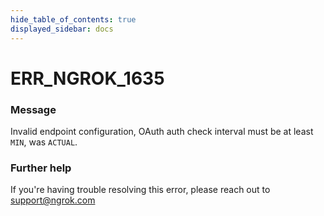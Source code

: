 ```yaml
---
hide_table_of_contents: true
displayed_sidebar: docs
---
```



# ERR_NGROK_1635

### Message

Invalid endpoint configuration, OAuth auth check interval must be at least `MIN`, was `ACTUAL`.

### Further help

If you're having trouble resolving this error, please reach out to [support@ngrok.com](mailto:support@ngrok.com?subject=Help%20with%20ERR_NGROK_1635)

<ErrorDetails error="err_ngrok_1635" />
